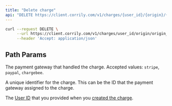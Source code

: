 ```yaml
---
title: "Delete charge"
api: "DELETE https://client.corrily.com/v1/charges/{user_id}/{origin}/{origin_id}"
---
```


<RequestExample>

```bash Bash
curl --request DELETE \
     --url https://client.corrily.com/v1/charges/user_id/origin/origin_id \
     --header 'Accept: application/json'
```

</RequestExample>

## Path Params

<ParamField path="origin" type="string" required>

The payment gateway that handled the charge. Accepted values: `stripe`,
`paypal`, `chargebee`.

</ParamField>

<ParamField path="origin_id" type="string" required>

A unique identifier for the charge. This can be the ID that the payment
gateway assigned to the charge.

</ParamField>

<ParamField path="user_id" type="string" required>

The [User ID](../users/user-id) that you provided when you
[created the charge](./create-charge).

</ParamField>
